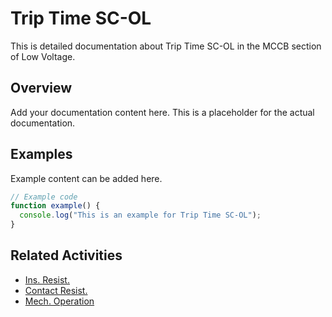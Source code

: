 # Trip Time SC-OL

This is detailed documentation about Trip Time SC-OL in the MCCB section of Low Voltage.

## Overview

Add your documentation content here. This is a placeholder for the actual documentation.

## Examples

Example content can be added here.

```typescript
// Example code
function example() {
  console.log("This is an example for Trip Time SC-OL");
}
```

## Related Activities

- [Ins. Resist.](/docs/low-voltage/mccb/ins-resist)
- [Contact Resist.](/docs/low-voltage/mccb/contact-resist)
- [Mech. Operation](/docs/low-voltage/mccb/mech-operation)
